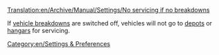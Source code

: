 [[Translation:en/Archive/Manual/Settings/No servicing if no breakdowns]]


If [[en/Archive/Manual/Settings/Difficulty#vehicle-breakdowns|vehicle breakdowns]] are switched off, vehicles will not go to [[en/Manual/Depots|depots]] or [[en/Manual/Depots|hangars]] for servicing.

[[Category:en/Settings & Preferences]]
{{en/Stub}}